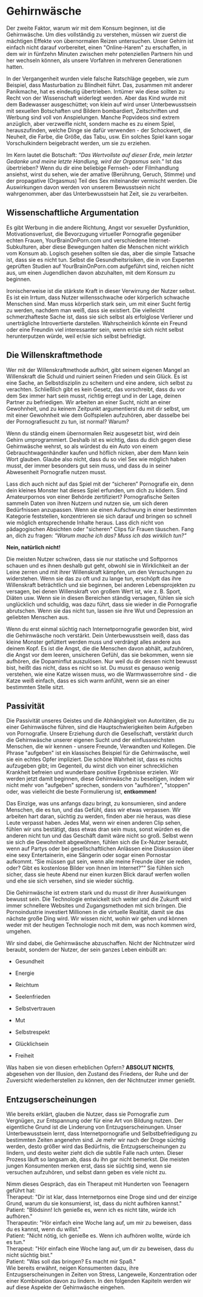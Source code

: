 # Gehirnwäsche

Der zweite Faktor, warum wir mit dem Konsum beginnen, ist die
Gehirnwäsche. Um dies vollständig zu verstehen, müssen wir zuerst die
mächtigen Effekte von übernormalen Reizen untersuchen. Unser Gehirn
ist einfach nicht darauf vorbereitet, einen \"Online-Harem\" zu
erschaffen, in dem wir in fünfzehn Minuten zwischen mehr potenziellen
Partnern hin und her wechseln können, als unsere Vorfahren in mehreren
Generationen hatten.

In der Vergangenheit wurden viele falsche Ratschläge gegeben, wie zum Beispiel,
dass Masturbation zu Blindheit führt. Das, zusammen mit anderer Panikmache, 
hat es eindeutig übertrieben. Irrtümer wie diese sollten zu Recht von
der Wissenschaft widerlegt werden. Aber das Kind wurde mit dem Badewasser
ausgeschüttet; von klein auf wird unser Unterbewusstsein mit sexuellen
Botschaften und Bildern bombardiert, Zeitschriften und Werbung sind voll
von Anspielungen. Manche Popvideos sind extrem anzüglich, aber
verzweifle nicht, sondern mache es zu einem Spiel, herauszufinden,
welche Dinge sie dafür verwenden - der Schockwert, die Neuheit,
die Farbe, die Größe, das Tabu, usw. Ein solches Spiel kann sogar
Vorschulkindern beigebracht werden, um sie zu erziehen.

Im Kern lautet die Botschaft: *\"Das Wertvollste auf dieser Erde, mein
letzter Gedanke und meine letzte Handlung, wird der Orgasmus sein.\"*
Ist das übertrieben? Wenn du dir eine beliebige Fernseh- oder
Filmhandlung ansiehst, wirst du sehen, wie der amative (Berührung,
Geruch, Stimme) und der propagative (Orgasmus) Teil des Sex miteinander
vermischt werden. Die Auswirkungen davon werden von unserem Bewusstsein
nicht wahrgenommen, aber das Unterbewusstsein hat Zeit, sie zu
verarbeiten.

## Wissenschaftliche Argumentation

Es gibt Werbung in die andere Richtung, Angst vor sexueller Dysfunktion,
Motivationsverlust, die Bevorzugung virtueller Pornografie gegenüber echten
Frauen, YourBrainOnPorn.com und verschiedene Internet-Subkulturen, aber
diese Bewegungen halten die Menschen nicht wirklich vom Konsum ab.
Logisch gesehen sollten sie das, aber die simple Tatsache ist, dass sie
es nicht tun. Selbst die Gesundheitsrisiken, die in von Experten
geprüften Studien auf YourBrainOnPorn.com aufgeführt sind, reichen nicht
aus, um einen Jugendlichen davon abzuhalten, mit dem Konsum zu beginnen.

Ironischerweise ist die stärkste Kraft in dieser Verwirrung der Nutzer
selbst. Es ist ein Irrtum, dass Nutzer willensschwache oder
körperlich schwache Menschen sind. Man muss körperlich stark sein, um
mit einer Sucht fertig zu werden, nachdem man weiß, dass sie existiert.
Die vielleicht schmerzhafteste Sache ist, dass sie sich selbst als
erfolglose Verlierer und unerträgliche Introvertierte darstellen.
Wahrscheinlich könnte ein Freund oder eine Freundin viel interessanter
sein, wenn er/sie sich nicht selbst herunterputzen würde, weil er/sie sich
selbst befriedigt.

## Die Willenskraftmethode

Wer mit der Willenskraftmethode aufhört, gibt seinem eigenen Mangel an
Willenskraft die Schuld und ruiniert seinen Frieden und sein Glück. Es
ist eine Sache, an Selbstdisziplin zu scheitern und eine andere,
sich selbst zu verachten. Schließlich gibt es kein Gesetz, das
vorschreibt, dass du vor dem Sex immer hart sein musst, richtig erregt
und in der Lage, deinen Partner zu befriedigen. Wir arbeiten an einer
Sucht, nicht an einer Gewohnheit, und zu keinem Zeitpunkt argumentierst du
mit dir selbst, um mit einer Gewohnheit wie dem Golfspielen aufzuhören,
aber dasselbe bei der Pornografiesucht zu tun, ist normal? Warum?

Wenn du ständig einem übernormalen Reiz ausgesetzt bist, wird dein
Gehirn umprogrammiert. Deshalb ist es wichtig, dass du dich gegen diese
Gehirnwäsche wehrst, so als würdest du ein Auto von einem
Gebrauchtwagenhändler kaufen und höflich nicken, aber dem Mann kein Wort
glauben. Glaube also nicht, dass du so viel Sex wie möglich haben musst,
der immer besonders gut sein muss, und dass du in seiner Abwesenheit
Pornografie nutzen musst.

Lass dich auch nicht auf das Spiel mit der "sicheren" Pornografie ein, denn dein kleines
Monster hat dieses Spiel erfunden, um dich zu ködern. Sind Amateurpornos
von einer Behörde zertifiziert? Pornografische Seiten sammeln Daten von ihren
Nutzern und nutzen sie, um sich deren Bedürfnissen anzupassen. Wenn sie
einen Aufschwung in einer bestimmten Kategorie feststellen,
konzentrieren sie sich darauf und bringen so schnell wie möglich entsprechende Inhalte
heraus. Lass dich nicht von pädagogischen Absichten oder \"sicheren\"
Clips für Frauen täuschen. Fang an, dich zu fragen: *\"Warum mache ich
das? Muss ich das wirklich tun?\"*

**Nein, natürlich nicht!**

Die meisten Nutzer schwören, dass sie nur statische und Softpornos
schauen und es ihnen deshalb gut geht, obwohl sie in Wirklichkeit an der
Leine zerren und mit ihrer Willenskraft kämpfen, um den Versuchungen zu
widerstehen. Wenn sie das zu oft und zu lange tun, erschöpft das ihre
Willenskraft beträchtlich und sie beginnen, bei anderen Lebensprojekten
zu versagen, bei denen Willenskraft von großem Wert ist, wie z. B.
Sport, Diäten usw. Wenn sie in diesen Bereichen ständig versagen, fühlen
sie sich unglücklich und schuldig, was dazu führt, dass sie wieder in
die Pornografie abrutschen. Wenn sie das nicht tun, lassen sie ihre Wut
und Depression an geliebten Menschen aus.

Wenn du erst einmal süchtig nach Internetpornografie geworden bist, wird die
Gehirnwäsche noch verstärkt. Dein Unterbewusstsein weiß, dass das kleine
Monster gefüttert werden muss und verdrängt alles andere aus deinem
Kopf. Es ist die Angst, die die Menschen davon abhält, aufzuhören, die
Angst vor dem leeren, unsicheren Gefühl, das sie bekommen, wenn sie
aufhören, die Dopaminflut auszulösen. Nur weil du dir dessen nicht
bewusst bist, heißt das nicht, dass es nicht so ist. Du musst es genauso
wenig verstehen, wie eine Katze wissen muss, wo die Warmwasserrohre
sind - die Katze weiß einfach, dass es sich warm anfühlt, wenn sie an
einer bestimmten Stelle sitzt.

## Passivität

Die Passivität unseres Geistes und die Abhängigkeit von Autoritäten, die
zu einer Gehirnwäsche führen, sind die Hauptschwierigkeiten beim
Aufgeben von Pornografie. Unsere Erziehung durch die Gesellschaft, verstärkt
durch die Gehirnwäsche unserer eigenen Sucht und der einflussreichsten Menschen, die wir kennen - unsere Freunde, Verwandten und Kollegen. Die Phrase \"aufgeben\" ist
ein klassisches Beispiel für die Gehirnwäsche, weil sie ein echtes Opfer
impliziert. Die schöne Wahrheit ist, dass es nichts aufzugeben gibt; im
Gegenteil, du wirst dich von einer schrecklichen Krankheit befreien und
wunderbare positive Ergebnisse erzielen. Wir werden jetzt damit
beginnen, diese Gehirnwäsche zu beseitigen, indem wir nicht mehr von
\"aufgeben\" sprechen, sondern von \"aufhören\", \"stoppen\" oder, was
vielleicht die beste Formulierung ist, **entkommen!**

Das Einzige, was uns anfangs dazu bringt, zu konsumieren, sind andere
Menschen, die es tun, und das Gefühl, dass wir etwas verpassen. Wir
arbeiten hart daran, süchtig zu werden, finden aber nie heraus, was diese Leute
verpasst haben. Jedes Mal, wenn wir einen anderen Clip sehen, fühlen wir
uns bestätigt, dass etwas dran sein muss, sonst würden es die anderen
nicht tun und das Geschäft damit wäre nicht so groß. Selbst wenn sie sich die
Gewohnheit abgewöhnen, fühlen sich die Ex-Nutzer beraubt, wenn auf
Partys oder bei gesellschaftlichen Anlässen eine Diskussion über eine
sexy Entertainerin, eine Sängerin oder sogar einen Pornostar aufkommt.
"Sie müssen gut sein, wenn alle meine Freunde über sie reden, oder? Gibt es kostenlose Bilder von ihnen im Internet?"" Sie fühlen sich sicher, dass sie heute
Abend nur einen kurzen Blick darauf werfen wollen und ehe sie sich
versehen, sind sie wieder süchtig.

Die Gehirnwäsche ist extrem stark und du musst dir ihrer Auswirkungen
bewusst sein. Die Technologie entwickelt sich weiter und die Zukunft
wird immer schnellere Websites und Zugangsmethoden mit sich bringen. Die
Pornoindustrie investiert Millionen in die virtuelle Realität, damit sie
das nächste große Ding wird. Wir wissen nicht, wohin wir gehen und können
weder mit der heutigen Technologie noch mit dem, was noch kommen wird,
umgehen.

Wir sind dabei, die Gehirnwäsche abzuschaffen. Nicht der Nichtnutzer
wird beraubt, sondern der Nutzer, der sein ganzes Leben einbüßt an:

-   Gesundheit

-   Energie

-   Reichtum

-   Seelenfrieden

-   Selbstvertrauen

-   Mut

-   Selbstrespekt

-   Glücklichsein

-   Freiheit

Was haben sie von diesen erheblichen Opfern? **ABSOLUT NICHTS**,
abgesehen von der Illusion, den Zustand des Friedens, der Ruhe und der
Zuversicht wiederherstellen zu können, den der Nichtnutzer immer
genießt.

## Entzugserscheinungen

Wie bereits erklärt, glauben die Nutzer, dass sie Pornografie zum Vergnügen,
zur Entspannung oder für eine Art von Bildung nutzen. Der eigentliche
Grund ist die Linderung von Entzugserscheinungen. Unser Unterbewusstsein
lernt, dass Internetpornografie und Selbstbefriedigung zu bestimmten Zeiten
angenehm sind. Je mehr wir nach der Droge süchtig werden, desto größer
wird das Bedürfnis, die Entzugserscheinungen zu lindern, und desto
weiter zieht dich die subtile Falle nach unten. Dieser Prozess läuft so
langsam ab, dass du ihn gar nicht bemerkst. Die meisten jungen
Konsumenten merken erst, dass sie süchtig sind, wenn sie versuchen
aufzuhören, und selbst dann geben es viele nicht zu.

Nimm dieses Gespräch, das ein Therapeut mit Hunderten von Teenagern
geführt hat:\
Therapeut: \"Dir ist klar, dass Internetpornos eine Droge sind und der
einzige Grund, warum du sie konsumierst, ist, dass du nicht aufhören
kannst.\"\
Patient: \"Blödsinn! Ich genieße es, wenn ich es nicht täte, würde ich
aufhören.\"\
Therapeutin: \"Hör einfach eine Woche lang auf, um mir zu beweisen, dass
du es kannst, wenn du willst.\"\
Patient: \"Nicht nötig, ich genieße es. Wenn ich aufhören wollte, würde
ich es tun.\"\
Therapeut: \"Hör einfach eine Woche lang auf, um dir zu beweisen, dass
du nicht süchtig bist.\"\
Patient: \"Was soll das bringen? Es macht mir Spaß.\"\
Wie bereits erwähnt, neigen Konsumenten dazu, ihre Entzugserscheinungen
in Zeiten von Stress, Langeweile, Konzentration oder einer Kombination
davon zu lindern. In den folgenden Kapiteln werden wir auf diese Aspekte
der Gehirnwäsche eingehen.
